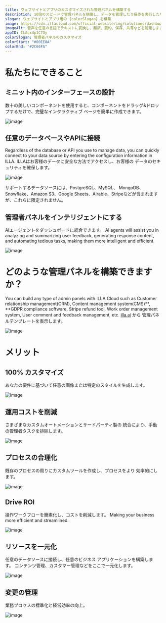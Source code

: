```yaml
---
title: ウェブサイトとアプリのカスタマイズされた管理パネルを構築する
description: 10倍のスピードで管理パネルを構築し、データを管理したり操作を実行したり、開発者がビジネス開発に集中できるようにします。
slogan: ウェブサイトとアプリ用の {colorSlogan} を構築
image: https://cdn.illacloud.com/official-website/img/solutions/dashboard/cover.svg
imageAlt: 音声を任意の言語でテキストに変換し、翻訳、要約、保存、共有などを処理します。
appID: ILAcx4p1C7Oy
colorSlogan: 管理者パネルのカスタマイズ
colorStart: "#00EE8A"
colorEnd: "#2C66FA"
---
```


# 私たちにできること

## ミニット内のインターフェースの設計

数十の美しいコンポーネントを使用すると、コンポーネントをドラッグ&ドロップするだけで、完璧なインタラクティブ
ページを簡単に作成できます。

![image](https://cdn.illacloud.com/official-website/img/solutions/dashboard/design.svg)

## 任意のデータベースやAPIに接続

Regardless of the database or API you use to manage data, you can quickly
connect to your data source by entering the configuration information in ILLA.
ILLAはお客様のデータに安全な方法でアクセスし、お客様の
データのセキュリティを確保します。

![image](https://cdn.illacloud.com/official-website/img/solutions/cms/data-source.svg)

サポートするデータソースには、PostgreSQL、MySQL、
MongoDB、Snowflake、Amazon S3、Google Sheets、Airable、Stripeなどが含まれますが、これらに限定されません。

## 管理者パネルをインテリジェントにする

AIエージェントをダッシュボードに統合できます。 AI agents will assist you in
analyzing and summarizing user feedback, generating response content, and
automating tedious tasks, making them more intelligent and efficient.

![image](https://cdn.illacloud.com/official-website/img/solutions/dashboard/analysis.gif)

# どのような管理パネルを構築できますか？

You can build any type of admin panels with ILLA Cloud such as Customer
relationship management(CRM), Content management system(CMS)**, **GDPR
compliance software, Stripe refund tool, Work order management system, User
comment and feedback management, etc. [illa.ai](https://illa.ai/app) から
管理パネルテンプレートを表示します。

![image](https://cdn.illacloud.com/official-website/img/solutions/admin-panel/admin-panel.svg)

# メリット

## 100% カスタマイズ

あなたの要件に基づいて任意の画像または特定のスタイルを生成します。

![image](https://cdn.illacloud.com/official-website/img/solutions/custom.svg)

## 運用コストを削減

さまざまなカスタムオートメーションとサードパーティ製の
統合により、手動の管理者タスクを排除します。

![image](https://cdn.illacloud.com/official-website/img/solutions/cut-cost.svg)

## プロセスの合理化

既存のプロセスの周りにカスタムツールを作成し、プロセスをより
効率的にします。

![image](https://cdn.illacloud.com/official-website/img/solutions/process.svg)

## Drive ROI

操作ワークフローを簡素化し、コストを削減します。 Making your business more
efficient and streamlined.

![image](https://cdn.illacloud.com/official-website/img/solutions/roi.svg)

## リソースを一元化

任意のデータソースに接続し、任意のビジネス アプリケーションを構築します。 
コンテンツ管理、カスタマー管理などをここで一元化します。

![image](https://cdn.illacloud.com/official-website/img/solutions/centralize.svg)

## 変更の管理

業務プロセスの標準化と経営効率の向上。

![image](https://cdn.illacloud.com/official-website/img/solutions/change.svg)
